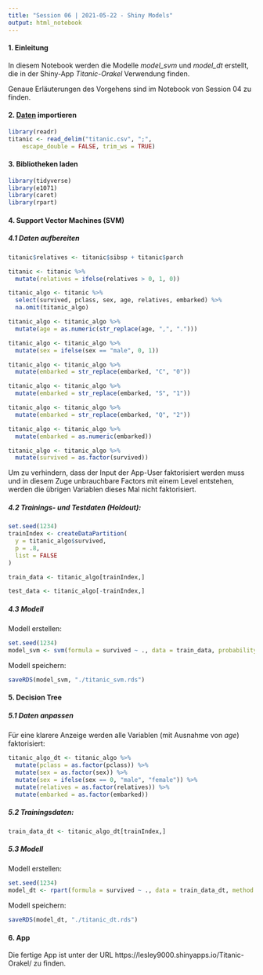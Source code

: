 ```yaml
---
title: "Session 06 | 2021-05-22 - Shiny Models"
output: html_notebook
---
```


#### 1. Einleitung

In diesem Notebook werden die Modelle *model_svm* und *model_dt* erstellt, die in der Shiny-App *Titanic-Orakel* Verwendung finden.

Genaue Erläuterungen des Vorgehens sind im Notebook von Session 04 zu finden.

#### 2. [Daten](https://alby.link/titanic) importieren

```r
library(readr)
titanic <- read_delim("titanic.csv", ";", 
    escape_double = FALSE, trim_ws = TRUE)
```

#### 3. Bibliotheken laden

```r
library(tidyverse)
library(e1071)
library(caret)
library(rpart)
```

#### 4. Support Vector Machines (SVM)

##### 4.1 Daten aufbereiten

```r
titanic$relatives <- titanic$sibsp + titanic$parch
```

```r
titanic <- titanic %>%
  mutate(relatives = ifelse(relatives > 0, 1, 0))
```

```r
titanic_algo <- titanic %>%
  select(survived, pclass, sex, age, relatives, embarked) %>%
  na.omit(titanic_algo)
```

```r
titanic_algo <- titanic_algo %>%
  mutate(age = as.numeric(str_replace(age, ",", ".")))
```

```r
titanic_algo <- titanic_algo %>%
  mutate(sex = ifelse(sex == "male", 0, 1))
```

```r
titanic_algo <- titanic_algo %>%
  mutate(embarked = str_replace(embarked, "C", "0"))
```
```r
titanic_algo <- titanic_algo %>%
  mutate(embarked = str_replace(embarked, "S", "1"))
```
```r
titanic_algo <- titanic_algo %>%
  mutate(embarked = str_replace(embarked, "Q", "2"))
```

```r
titanic_algo <- titanic_algo %>%
  mutate(embarked = as.numeric(embarked))
```

```r
titanic_algo <- titanic_algo %>%
  mutate(survived = as.factor(survived))
```

Um zu verhindern, dass der Input der App-User faktorisiert werden muss und in diesem Zuge unbrauchbare Factors mit einem Level entstehen, werden die übrigen Variablen dieses Mal nicht faktorisiert.

##### 4.2 Trainings- und Testdaten (Holdout):

```r
set.seed(1234)
trainIndex <- createDataPartition(
  y = titanic_algo$survived,
  p = .8,
  list = FALSE
)
```

```r
train_data <- titanic_algo[trainIndex,]
```

```r
test_data <- titanic_algo[-trainIndex,]
```

##### 4.3 Modell

Modell erstellen:

```r
set.seed(1234)
model_svm <- svm(formula = survived ~ ., data = train_data, probability = TRUE)
```

Modell speichern:

```r
saveRDS(model_svm, "./titanic_svm.rds")
```

#### 5. Decision Tree

##### 5.1 Daten anpassen

Für eine klarere Anzeige werden alle Variablen (mit Ausnahme von *age*) faktorisiert:

```r
titanic_algo_dt <- titanic_algo %>%
  mutate(pclass = as.factor(pclass)) %>%
  mutate(sex = as.factor(sex)) %>%
  mutate(sex = ifelse(sex == 0, "male", "female")) %>%
  mutate(relatives = as.factor(relatives)) %>%
  mutate(embarked = as.factor(embarked))
```

##### 5.2 Trainingsdaten:

```r
train_data_dt <- titanic_algo_dt[trainIndex,]
```

##### 5.3 Modell

Modell erstellen:

```r
set.seed(1234)
model_dt <- rpart(formula = survived ~ ., data = train_data_dt, method = "class")
```

Modell speichern:

```r
saveRDS(model_dt, "./titanic_dt.rds")
```

#### 6. App

Die fertige App ist unter der URL https://lesley9000.shinyapps.io/Titanic-Orakel/ zu finden.